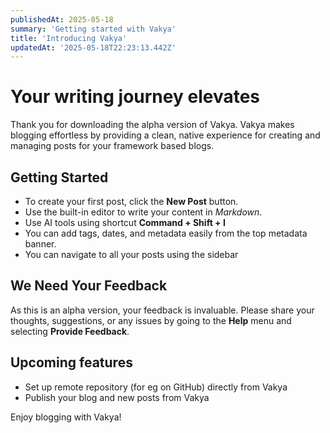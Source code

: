 ```yaml
---
publishedAt: 2025-05-18
summary: 'Getting started with Vakya'
title: 'Introducing Vakya'
updatedAt: '2025-05-18T22:23:13.442Z'
---
```


# Your writing journey elevates

Thank you for downloading the alpha version of Vakya. Vakya makes blogging effortless by providing a clean, native experience for creating and managing posts for your framework based blogs.

## Getting Started
- To create your first post, click the **New Post** button.
- Use the built-in editor to write your content in *Markdown*.
- Use AI tools using shortcut **Command + Shift + I**
- You can add tags, dates, and metadata easily from the top metadata banner.
- You can navigate to all your posts using the sidebar

## We Need Your Feedback
As this is an alpha version, your feedback is invaluable. Please share your thoughts, suggestions, or any issues by going to the **Help** menu and selecting **Provide Feedback**.

## Upcoming features
- Set up remote repository (for eg on GitHub) directly from Vakya
- Publish your blog and new posts from Vakya

Enjoy blogging with Vakya!